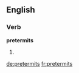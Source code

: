 ==English==
===Verb===
'''pretermits'''
# {{third-person singular of|[[pretermit]]}}

[[de:pretermits]]
[[fr:pretermits]]